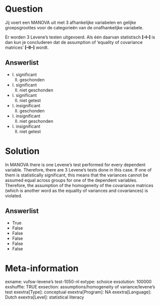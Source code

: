 Question
========
Jij voert een MANOVA uit met 3 afhankelijke variabelen en gelijke
groepsgroottes voor de categorieën van de onafhankelijke variabele.  
  
Er worden 3 Levene's testen uitgevoerd. Als één daarvan statistisch
**\[--I--\]** is dan kun je concluderen dat de assumption of 'equality
of covariance matrices' **\[--II--\]** wordt.

Answerlist
----------
* I. significant  
  II. geschonden
* I. significant  
  II. niet geschonden
* I. significant  
  II. niet getest
* I. insignificant  
  II. geschonden
* I. insignificant  
  II. niet geschonden
* I. insignificant  
  II. niet getest

Solution
========





In MANOVA there is one Levene's test performed for every dependent
variable. Therefore, there are 3 Levene's tests done in this case. If
one of them is statistically significant, this means that the variances
cannot be assumed equal across groups for one of the dependent
variables. Therefore, the assumption of the homogeneity of the
covariance matrices (which is another word as the equality of variances
and covariances) is violated.




Answerlist
----------
* True
* False
* False
* False
* False
* False

Meta-information
================
exname: vufsw-levene's test-1050-nl
extype: schoice
exsolution: 100000
exshuffle: TRUE
exsection: assumptions/homogeneity of variance/levene's test
exextra[Type]: conceptual
exextra[Program]: NA
exextra[Language]: Dutch
exextra[Level]: statistical literacy

